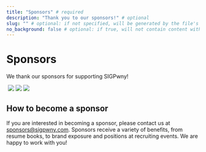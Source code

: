 ```yaml
---
title: "Sponsors" # required
description: "Thank you to our sponsors!" # optional
slug: "" # optional: if not specified, will be generated by the file's relative path
no_background: false # optional: if true, will not contain content with the rounded gray panel background
---
```


# Sponsors

We thank our sponsors for supporting SIGPwny!


<StaticImage className="rounded-xl pointer-events-none" src="../images/sponsors/john-deere.png" alt="" placeholder="blurred" />

![]()
![](../images/sponsors/state-farm.png)
![](../images/sponsors/trail-of-bits.png)
![](../images/sponsors/google-cloud.png)

## How to become a sponsor

If you are interested in becoming a sponsor, please contact us at [sponsors@sigpwny.com](mailto:sponsors@sigpwny.com). Sponsors receive a variety of benefits,
from resume books, to brand exposure and positions at recruiting events. We are happy to work with you!